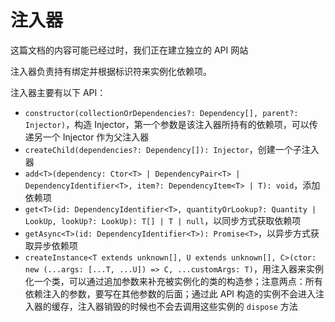 
# 注入器

<Callout>这篇文档的内容可能已经过时，我们正在建立独立的 API 网站</Callout>

注入器负责持有绑定并根据标识符来实例化依赖项。

注入器主要有以下 API：

- `constructor(collectionOrDependencies?: Dependency[], parent?: Injector)`，构造 Injector，第一个参数是该注入器所持有的依赖项，可以传递另一个 Injector 作为父注入器
- `createChild(dependencies?: Dependency[]): Injector`，创建一个子注入器
- `add<T>(dependency: Ctor<T> | DependencyPair<T> | DependencyIdentifier<T>, item?: DependencyItem<T> | T): void`，添加依赖项
- `get<T>(id: DependencyIdentifier<T>, quantityOrLookup?: Quantity | LookUp, lookUp?: LookUp): T[] | T | null`，以同步方式获取依赖项
- `getAsync<T>(id: DependencyIdentifier<T>): Promise<T>`，以异步方式获取异步依赖项
- `createInstance<T extends unknown[], U extends unknown[], C>(ctor: new (...args: [...T, ...U]) => C, ...customArgs: T)`，用注入器来实例化一个类，可以通过追加参数来补充被实例化的类的构造参；注意两点：所有依赖注入的参数，要写在其他参数的后面；通过此 API 构造的实例不会进入注入器的缓存，注入器销毁的时候也不会去调用这些实例的 `dispose` 方法
